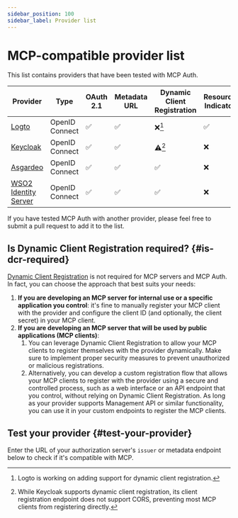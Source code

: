 ```yaml
---
sidebar_position: 100
sidebar_label: Provider list
---
```



# MCP-compatible provider list

This list contains providers that have been tested with MCP Auth.

| Provider                                                   | Type           | OAuth 2.1 | Metadata URL | Dynamic Client Registration | Resource Indicator |
| ---------------------------------------------------------- | -------------- | --------- | ------------ | --------------------------- | ------------------ |
| [Logto](https://logto.io)                                  | OpenID Connect | ✅        | ✅           | ❌[^1]                       | ✅                 |
| [Keycloak](https://www.keycloak.org)                       | OpenID Connect | ✅        | ✅           | ⚠️[^2]                       | ❌                 |
| [Asgardeo](https://wso2.com/asgardeo)                      | OpenID Connect | ✅        | ✅           | ✅                           | ❌                 |
| [WSO2 Identity Server](https://wso2.com/identity-server/) | OpenID Connect | ✅        | ✅           | ✅                           | ❌                 |

If you have tested MCP Auth with another provider, please feel free to submit a pull request to add it to the list.

[^1]: Logto is working on adding support for dynamic client registration.

[^2]: While Keycloak supports dynamic client registration, its client registration endpoint does not support CORS, preventing most MCP clients from registering directly.

## Is Dynamic Client Registration required? {#is-dcr-required}

[Dynamic Client Registration](https://datatracker.ietf.org/doc/html/rfc7591) is not required for MCP servers and MCP Auth. In fact, you can choose the approach that best suits your needs:

1. **If you are developing an MCP server for internal use or a specific application you control**: it's fine to manually register your MCP client with the provider and configure the client ID (and optionally, the client secret) in your MCP client.
2. **If you are developing an MCP server that will be used by public applications (MCP clients)**:
   1. You can leverage Dynamic Client Registration to allow your MCP clients to register themselves with the provider dynamically. Make sure to implement proper security measures to prevent unauthorized or malicious registrations.
   2. Alternatively, you can develop a custom registration flow that allows your MCP clients to register with the provider using a secure and controlled process, such as a web interface or an API endpoint that you control, without relying on Dynamic Client Registration.
      As long as your provider supports Management API or similar functionality, you can use it in your custom endpoints to register the MCP clients.

## Test your provider {#test-your-provider}

Enter the URL of your authorization server's `issuer` or metadata endpoint below to check if it's compatible with MCP.

<TestProvider />
